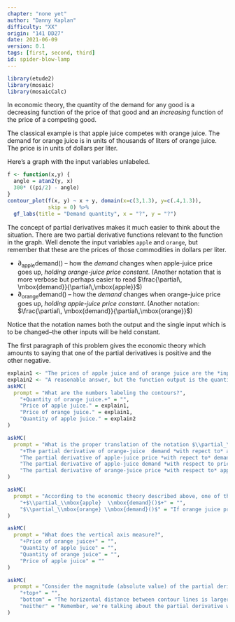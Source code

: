 ```yaml
---
chapter: "none yet"
author: "Danny Kaplan"
difficulty: "XX"
origin: "141 DD27"
date: 2021-06-09 
version: 0.1
tags: [first, second, third]
id: spider-blow-lamp
---
```


```r
library(etude2)
library(mosaic)
library(mosaicCalc)
```

In economic theory, the quantity of the demand for any good is a decreasing function of the price of that good and an *increasing* function of the price of a competing good.

The classical example is that apple juice competes with orange juice. The demand for orange juice is  in  units of thousands of liters of orange juice. The price is in units of dollars  per  liter.

Here's a graph with the input variables unlabeled. 



```r
f <- function(x,y) {
  angle = atan2(y, x)
  300* ((pi/2) - angle)
}
contour_plot(f(x, y) ~ x + y, domain(x=c(3,1.3), y=c(.4,1.3)),
             skip = 0) %>%
  gf_labs(title = "Demand quantity", x = "?", y = "?")
```

The concept of  partial derivatives makes it much easier to think about the situation. There are two partial derivative functions relevant  to the function in the graph. Well denote the input variables `apple` and `orange`, but remember that  these are the prices of those commodities in  dollars per liter.

* $\partial_\mbox{apple} \mbox{demand}()$ -- how the *demand* changes when apple-juice price goes up, *holding orange-juice  price constant*. (Another notation that is more verbose but perhaps easier to read $\frac{\partial\, \mbox{demand}}{\partial\,\mbox{apple}}$)
* $\partial_\mbox{orange} \mbox{demand}()$ -- how the *demand* changes when orange-juice price goes up, *holding apple-juice  price constant*. (Another notation:  $\frac{\partial\, \mbox{demand}}{\partial\,\mbox{orange}}$)

Notice that the notation  names both the output and the single input which is to be changed--the other inputs will be held constant.

The first  paragraph of this problem gives the economic theory which amounts to saying that one of the partial derivatives is  positive and the other negative.

```r
explain1 <- "The prices of apple juice and of orange juice are the *inputs* to the function.  Input values are displayed as position on an axis. The contour labels identify the output value for any input that corresponds to a point on the contour."
explain2 <- "A reasonable answer, but the function output is the quantity of *orange* juice."
askMC(
  prompt = "What are the numbers labeling the contours?",
    "+Quantity of orange juice.+" = "",
    "Price of apple juice." = explain1,
    "Price of orange juice." = explain1,
    "Quantity of apple juice." = explain2
)
```


```r
askMC(
  prompt = "What is the proper translation of the notation $\\partial_\\mbox{apple}\\mbox{demand}()$?",
    "+The partial derivative of orange-juice  demand *with repect to* apple-juice price+" = "",
    "The partial derivative of apple-juice price *with repect to* demand for orange juice" = "Derivatives are always with respect to an *input* variable. Demand for orange juice is the output variable.",
    "The partial derivative of apple-juice demand *with respect to price of apple juice" = "This problem is about orange-juice demand, not apple-juice demand.",
    "The partial derivative of orange-juice price *with respect to* apple-juice price." = "Both of these are *input* variables to the demand function. A partial derivative is always about the change in output when one of the inputs changes, not the change in one input when another input changes."
)
```


```r
askMC(
  prompt = "According to the economic theory described above, one of the partial derivatives will be positive and the other negative. Which will be *positive*.",
    "+$\\partial_\\mbox{apple}  \\mbox{demand}()$+" = "",
    "$\\partial_\\mbox{orange} \\mbox{demand}()$" = "If orange juice prices went up, would you drink more orange juice?"
)
```


```r
askMC(
  prompt = "What does the vertical axis measure?",
    "+Price of orange juice+" = "",
    "Quantity of apple juice" = "",
    "Quantity of orange juice" = "",
    "Price of apple juice" = ""
)
```

```r
askMC(
  prompt = "Consider the magnitude (absolute value) of the partial derivative of demand with respect to orange-juice price. Is this magnitude greater toward the top of the graph or the bottom?",
    "+top+" = "",
    "bottom" = "The horizontal distance between contour lines is larger at the bottom of the graph than at the top. Far-apart contours mean that the function is flatter.",
    "neither" = "Remember, we're talking about the partial derivative with respect to orange juice price. That corresponds to the slope when moving in a *horizontal* direction."
)
```





